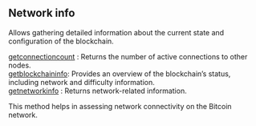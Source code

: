 
## Network info

Allows gathering detailed information about the current state and configuration of the blockchain.

[getconnectioncount](/bitcoin-api/networkinfo/getconnectioncount) : Returns the number of active connections to other nodes. \
[getblockchaininfo](/bitcoin-api/networkinfo/getblockchaininfo): Provides an overview of the blockchain’s status, including network and difficulty information. \
[getnetworkinfo](/bitcoin-api/networkinfo/getnetworkinfo) : Returns network-related information.

This method helps in assessing network connectivity on the Bitcoin network.

<Space h={16} />
<GetStarted />
